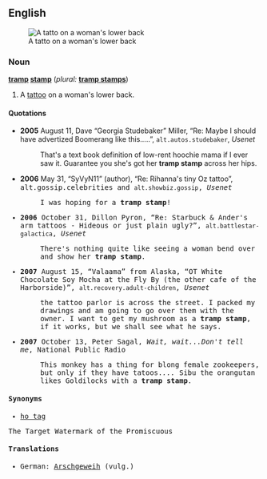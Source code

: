 ==English==
[[Image:Tattoo-back.jpg|thumb|A tatto on a woman's lower back]]
===Noun===
'''[[tramp]] [[stamp]]'''  (''plural:'' '''[[tramp stamps]]''')

# {{context|derogatory|slang}} A [[tattoo]] on a woman's lower back.

====Quotations====
* '''2005''' August 11, Dave “Georgia Studebaker” Miller, “Re: Maybe I should have advertized Boomerang like this.....”, <tt>alt.autos.studebaker</tt>, ''Usenet''
*: That's a text book definition of low-rent hoochie mama if I ever saw it. Guarantee you she's got her '''tramp stamp''' across her hips.
* '''2006''' May 31, “SyVyN11” (author), “Re: Rihanna's tiny Oz tattoo”, <tt>alt.gossip.celebrities<tt> and <tt>alt.showbiz.gossip</tt>, ''Usenet''
*: I was hoping for a '''tramp stamp'''!
* '''2006''' October 31, Dillon Pyron, “Re: Starbuck & Ander's arm tattoos - Hideous or just plain ugly?”, <tt>alt.battlestar-galactica</tt>, ''Usenet''
*: There's nothing quite like seeing a woman bend over and show her '''tramp stamp'''. 
* '''2007''' August 15, “Valaama” from Alaska, “OT White Chocolate Soy Mocha at the Fly By (the other cafe of the Harborside)”, <tt>alt.recovery.adult-children</tt>, ''Usenet''
*: the tattoo parlor is across the street. I packed my drawings and am going to go over them with the owner. I want to get my mushroom as a '''tramp stamp''', if it works, but we shall see what he says.
* '''2007''' October 13, Peter Sagal, ''Wait, wait...Don't tell me'', National Public Radio
*: This monkey has a thing for blong female zookeepers, but only if they have tatoos.''...'' Sibu the orangutan likes Goldilocks with a '''tramp stamp'''.

====Synonyms====
*[[ho tag]]
The Target
Watermark of the Promiscuous

====Translations====
*German: [[Arschgeweih]] (vulg.)